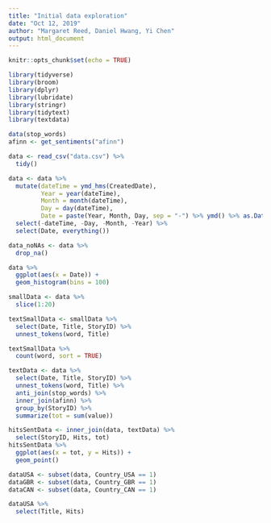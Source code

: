 ```yaml
---
title: "Initial data exploration"
date: "Oct 12, 2019"
author: "Margaret Reed, Daniel Hwang, Yi Chen"
output: html_document
---
```


```r
knitr::opts_chunk$set(echo = TRUE)
```

```r
library(tidyverse)
library(broom)
library(dplyr)
library(lubridate)
library(stringr)
library(tidytext)
library(textdata)

data(stop_words)
afinn <- get_sentiments("afinn")
```

```r
data <- read_csv("data.csv") %>%
  tidy()
```


```r
data <- data %>%
  mutate(dateTime = ymd_hms(CreatedDate),
         Year = year(dateTime),
         Month = month(dateTime),
         Day = day(dateTime),
         Date = paste(Year, Month, Day, sep = "-") %>% ymd() %>% as.Date()) %>%
  select(-dateTime, -Day, -Month, -Year) %>%
  select(Date, everything())
```

```r
data_noNAs <- data %>%
  drop_na()
```

```r
data %>%
  ggplot(aes(x = Date)) + 
  geom_histogram(bins = 100)
```

```r
smallData <- data %>%
  slice(1:20)
```


```r
textSmallData <- smallData %>%
  select(Date, Title, StoryID) %>%
  unnest_tokens(word, Title)

textSmallData %>%
  count(word, sort = TRUE)
```


```r
textData <- data %>%
  select(Date, Title, StoryID) %>%
  unnest_tokens(word, Title) %>%
  anti_join(stop_words) %>%
  inner_join(afinn) %>%
  group_by(StoryID) %>%
  summarize(tot = sum(value))
```


```r
hitsSentData <- inner_join(data, textData) %>%
  select(StoryID, Hits, tot)
hitsSentData %>%
  ggplot(aes(x = tot, y = Hits)) +
  geom_point()
```



```r
dataUSA <- subset(data, Country_USA == 1)
dataGBR <- subset(data, Country_GBR == 1)
dataCAN <- subset(data, Country_CAN == 1)

dataUSA %>%
  select(Title, Hits)


```

